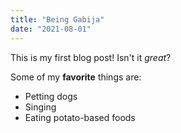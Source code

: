 ```yaml
---
title: "Being Gabija"
date: "2021-08-01"
---
```


This is my first blog post! Isn't it _great_?

Some of my **favorite** things are:

- Petting dogs
- Singing
- Eating potato-based foods
